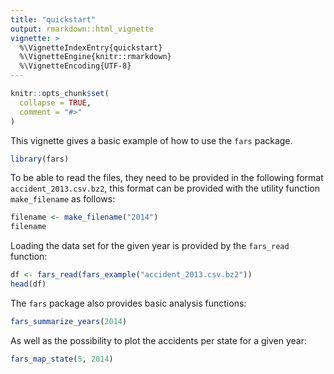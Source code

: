 ```yaml
---
title: "quickstart"
output: rmarkdown::html_vignette
vignette: >
  %\VignetteIndexEntry{quickstart}
  %\VignetteEngine{knitr::rmarkdown}
  %\VignetteEncoding{UTF-8}
---
```


```r
knitr::opts_chunk$set(
  collapse = TRUE,
  comment = "#>"
)
```

This vignette gives a basic example of how to use the `fars` package.

```r
library(fars)
```

To be able to read the files, they need to be provided in the following format
`accident_2013.csv.bz2`, this format can be provided with the utility function
`make_filename` as follows:

```r
filename <- make_filename("2014")
filename
```

Loading the data set for the given year is provided by the `fars_read` function:

```r
df <- fars_read(fars_example("accident_2013.csv.bz2"))
head(df)
```

The `fars` package also provides basic analysis functions:

```r
fars_summarize_years(2014)
```

As well as the possibility to plot the accidents per state for a given year:

```r
fars_map_state(5, 2014)
```
